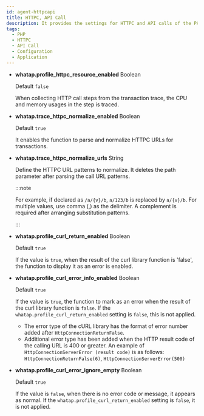```yaml
---
id: agent-httpcapi
title: HTTPC, API Call
description: It provides the settings for HTTPC and API calls of the PHP agent.
tags:
  - PHP
  - HTTPC
  - API Call
  - Configuration
  - Application
---
```


- **whatap.profile_httpc_resource_enabled** <span class='type'>Boolean</span>

  Default `false`

  When collecting HTTP call steps from the transaction trace, the CPU and memory usages in the step is traced.

- **whatap.trace_httpc_normalize_enabled** <span class='type'>Boolean</span>

  Default `true`

  It enables the function to parse and normalize HTTPC URLs for transactions.

- **whatap.trace_httpc_normalize_urls** <span class='type'>String</span>

  Define the HTTPC URL patterns to normalize. It deletes the path parameter after parsing the call URL patterns.

  :::note

  For example, if declared as `/a/{v}/b`, `a/123/b` is replaced by `a/{v}/b`. For multiple values, use comma (,) as the delimiter. A complement is required after arranging substitution patterns.

  :::

- **whatap.profile_curl_return_enabled** <span class='type'>Boolean</span>

  Default `true`

  If the value is `true`, when the result of the curl library function is 'false', the function to display it as an error is enabled.

- **whatap.profile_curl_error_info_enabled** <span class='type'>Boolean</span>

  Default `true`

  If the value is `true`, the function to mark as an error when the result of the curl library function is `false`. If the `whatap.profile_curl_return_enabled` setting is `false`, this is not applied.

  - The error type of the cURL library has the format of error number added after `HttpConnectionReturnFalse`.
  - Additional error type has been added when the HTTP result code of the calling URL is 400 or greater. An example of `HttpConnectionServerError (result code)` is as follows: `HttpConnectionReturnFalse(6)`, `HttpConnectionServerError(500)`

- **whatap.profile_curl_error_ignore_empty** <span class='type'>Boolean</span>

  Default `true`

  If the value is `false`, when there is no error code or message, it appears as normal. If the `whatap.profile_curl_return_enabled` setting is `false`, it is not applied. 

